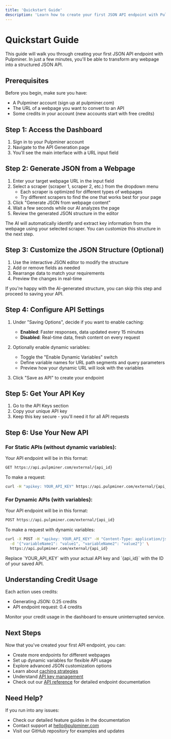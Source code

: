 ```yaml
---
title: 'Quickstart Guide'
description: 'Learn how to create your first JSON API endpoint with Pulpminer'
---
```


# Quickstart Guide

This guide will walk you through creating your first JSON API endpoint with Pulpminer. In just a few minutes, you'll be able to transform any webpage into a structured JSON API.

## Prerequisites

Before you begin, make sure you have:
- A Pulpminer account (sign up at pulpminer.com)
- The URL of a webpage you want to convert to an API
- Some credits in your account (new accounts start with free credits)

## Step 1: Access the Dashboard

1. Sign in to your Pulpminer account
2. Navigate to the API Generation page
3. You'll see the main interface with a URL input field

## Step 2: Generate JSON from a Webpage

1. Enter your target webpage URL in the input field
2. Select a scraper (scraper 1, scraper 2, etc.) from the dropdown menu
   - Each scraper is optimized for different types of webpages
   - Try different scrapers to find the one that works best for your page
3. Click "Generate JSON from webpage content"
4. Wait a few seconds while our AI analyzes the page
5. Review the generated JSON structure in the editor

<Note>
The AI will automatically identify and extract key information from the webpage using your selected scraper. You can customize this structure in the next step.
</Note>

## Step 3: Customize the JSON Structure (Optional)

1. Use the interactive JSON editor to modify the structure
2. Add or remove fields as needed
3. Rearrange data to match your requirements
4. Preview the changes in real-time

<Tip>
If you're happy with the AI-generated structure, you can skip this step and proceed to saving your API.
</Tip>

## Step 4: Configure API Settings

1. Under "Saving Options", decide if you want to enable caching:
   - **Enabled**: Faster responses, data updated every 15 minutes
   - **Disabled**: Real-time data, fresh content on every request

2. Optionally enable dynamic variables:
   - Toggle the "Enable Dynamic Variables" switch
   - Define variable names for URL path segments and query parameters
   - Preview how your dynamic URL will look with the variables

3. Click "Save as API" to create your endpoint

## Step 5: Get Your API Key

1. Go to the API Keys section
2. Copy your unique API key
3. Keep this key secure - you'll need it for all API requests

## Step 6: Use Your New API

### For Static APIs (without dynamic variables):

Your API endpoint will be in this format:
```bash
GET https://api.pulpminer.com/external/{api_id}
```

To make a request:
```bash
curl -H "apikey: YOUR_API_KEY" https://api.pulpminer.com/external/{api_id}
```

### For Dynamic APIs (with variables):

Your API endpoint will be in this format:
```bash
POST https://api.pulpminer.com/external/{api_id}
```

To make a request with dynamic variables:
```bash
curl -X POST -H "apikey: YOUR_API_KEY" -H "Content-Type: application/json" \
  -d '{"variableName1": "value1", "variableName2": "value2"}' \
  https://api.pulpminer.com/external/{api_id}
```

<Warning>
Replace `YOUR_API_KEY` with your actual API key and `{api_id}` with the ID of your saved API.
</Warning>

## Understanding Credit Usage

Each action uses credits:
- Generating JSON: 0.25 credits
- API endpoint request: 0.4 credits

Monitor your credit usage in the dashboard to ensure uninterrupted service.

## Next Steps

Now that you've created your first API endpoint, you can:
- Create more endpoints for different webpages
- Set up dynamic variables for flexible API usage
- Explore advanced JSON customization options
- Learn about [caching strategies](/essentials/caching)
- Understand [API key management](/essentials/api-keys)
- Check out our [API reference](/api-reference/authentication) for detailed endpoint documentation

## Need Help?

If you run into any issues:
- Check our detailed feature guides in the documentation
- Contact support at hello@pulpminer.com
- Visit our GitHub repository for examples and updates
